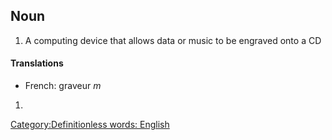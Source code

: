 ==Noun==
#A computing device that allows data or music to be engraved onto a CD
====Translations====
*French: graveur ''m''
#{{stub}} [[Category:Definitionless words: English]]